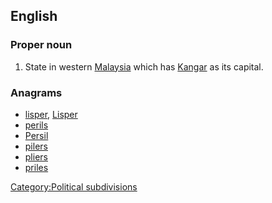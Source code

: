 ==English==
===Proper noun===
{{en-proper noun}}
#State in western [[Malaysia]] which has [[Kangar]] as its capital.

===Anagrams===
* [[lisper#English|lisper]], [[Lisper#English|Lisper]]
* [[perils#English|perils]]
* [[Persil#English|Persil]]
* [[pilers#English|pilers]]
* [[pliers#English|pliers]]
* [[priles#English|priles]]


[[Category:Political subdivisions]]